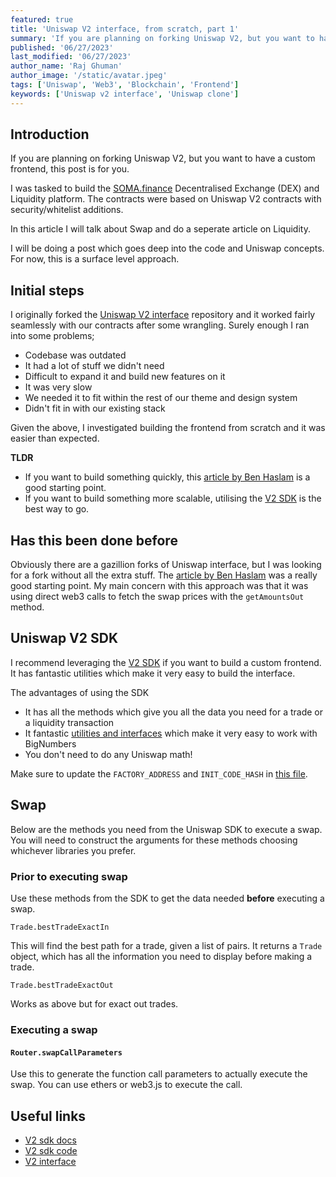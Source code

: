 ```yaml
---
featured: true
title: 'Uniswap V2 interface, from scratch, part 1'
summary: 'If you are planning on forking Uniswap V2, but you want to have a custom frontend, this post is for you.'
published: '06/27/2023'
last_modified: '06/27/2023'
author_name: 'Raj Ghuman'
author_image: '/static/avatar.jpeg'
tags: ['Uniswap', 'Web3', 'Blockchain', 'Frontend']
keywords: ['Uniswap v2 interface', 'Uniswap clone']
---
```


## Introduction

If you are planning on forking Uniswap V2, but you want to have a custom frontend, this post is for you.

I was tasked to build the [SOMA.finance](https://www.soma.finance/) Decentralised Exchange (DEX) and Liquidity platform.
The contracts were based on Uniswap V2 contracts with security/whitelist additions.

In this article I will talk about Swap and do a seperate article on Liquidity.

I will be doing a post which goes deep into the code and Uniswap concepts. For now, this is a surface level approach.

## Initial steps

I originally forked the [Uniswap V2 interface](https://github.com/Uniswap/interface/releases/tag/v2.6.5) repository and it worked fairly seamlessly with our contracts after some wrangling. Surely enough I ran into
some problems;

- Codebase was outdated
- It had a lot of stuff we didn't need
- Difficult to expand it and build new features on it
- It was very slow
- We needed it to fit within the rest of our theme and design system
- Didn't fit in with our existing stack

Given the above, I investigated building the frontend from scratch and it was easier than expected.

**TLDR**

- If you want to build something quickly, this [article
  by Ben Haslam](https://medium.com/clearmatics/how-i-made-a-uniswap-interface-from-scratch-b51e1027ca87) is a good starting point.
- If you want to build something more scalable, utilising the [V2 SDK](https://github.com/Uniswap/v2-sdk) is the best way to go.

## Has this been done before

Obviously there are a gazillion forks of Uniswap interface, but I was looking for a fork without all the extra stuff. The [article
by Ben Haslam](https://medium.com/clearmatics/how-i-made-a-uniswap-interface-from-scratch-b51e1027ca87) was a really good starting point. My main concern with this approach was that it
was using direct web3 calls to fetch the swap prices with the `getAmountsOut` method.

## Uniswap V2 SDK

I recommend leveraging the [V2 SDK](https://github.com/Uniswap/v2-sdk) if you want to build a custom frontend.
It has fantastic utilities which make it very easy to build the interface.

The advantages of using the SDK

- It has all the methods which give you all the data you need for a trade or a liquidity transaction
- It fantastic [utilities and interfaces](https://docs.uniswap.org/sdk/v2/reference/fractions) which make it very easy to work with BigNumbers
- You don't need to do any Uniswap math!

Make sure to update the `FACTORY_ADDRESS` and `INIT_CODE_HASH` in [this file](https://github.com/Uniswap/v2-sdk/blob/main/src/constants.ts).

## Swap

Below are the methods you need from the Uniswap SDK to execute a swap.
You will need to construct the arguments for these methods choosing whichever libraries you prefer.

### Prior to executing swap

Use these methods from the SDK to get the data needed **before** executing a swap.

`Trade.bestTradeExactIn`

This will find the best path for a trade, given a list of pairs. It returns a `Trade` object,
which has all the information you need to display before making a trade.

`Trade.bestTradeExactOut`

Works as above but for exact out trades.

### Executing a swap

#### `Router.swapCallParameters`

Use this to generate the function call parameters to actually execute the swap.
You can use ethers or web3.js to execute the call.

## Useful links

- [V2 sdk docs](https://docs.uniswap.org/contracts/v2/overview)
- [V2 sdk code](https://github.com/Uniswap/v2-sdk/tree/main)
- [V2 interface](https://github.com/Uniswap/interface/releases/tag/v2.6.5)
